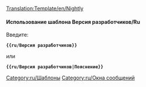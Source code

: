 <noinclude>[[Translation:Template/en/Nightly]]</noinclude><noinclude>
</noinclude>{{en/Ambox| type  = notice
| image = NightlyIcon.png
| text  = <strong>Версия разработчиков</strong><br />Возможности, упомянутые в данном разделе в настоящее время доступны только в непроизводственных релизах, таких как [[ru/Archive/Community/Версия разработчиков|выпуски разработчиков]], бета-выпуски или релиз-кандидаты. {{{1|}}}
}}<noinclude>

====Использование шаблона Версия разработчиков/Ru====
Введите:

 '''<nowiki>{{ru/Версия разработчиков}}</nowiki>'''

или

 '''<nowiki>{{ru/Версия разработчиков|Пояснение}}</nowiki>'''

[[Category:ru/Шаблоны]][[Category:ru/Окна сообщений]]</noinclude>